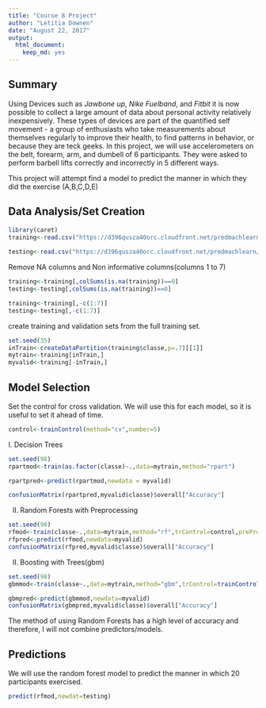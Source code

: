```yaml
---
title: "Course 8 Project"
author: "Letitia Downen"
date: "August 22, 2017"
output: 
  html_document: 
    keep_md: yes
---
```


## Summary

Using Devices such as *Jawbone up*, *Nike Fuelband*, and *Fitbit* it is now possible to collect a large amount of data about personal activity relatively inexpensively.  These types of devices are part of the quantified self movement - a group of enthusiasts who take measurements about themselves regularly to improve their health, to find patterns in behavior, or because they are teck geeks. In this project, we will use accelerometers on the belt, forearm, arm, and dumbell of 6 participants. They were asked to perform barbell lifts correctly and incorrectly in 5 different ways. 

This project will attempt find a model to predict the manner in which they did the exercise (A,B,C,D,E)

## Data Analysis/Set Creation

```r
library(caret)
training<-read.csv("https://d396qusza40orc.cloudfront.net/predmachlearn/pml-training.csv",na.strings = c("NA","#DIV/0!",""))
                    
testing<-read.csv("https://d396qusza40orc.cloudfront.net/predmachlearn/pml-testing.csv",na.strings = c("NA","#DIV/0!",""))

```
Remove NA columns and Non informative columns(columns 1 to 7)

```r
training<-training[,colSums(is.na(training))==0]
testing<-testing[,colSums(is.na(training))==0]

training<-training[,-c(1:7)]
testing<-testing[,-c(1:7)]
```

create training and validation sets from the full training set.
```r
set.seed(35)
inTrain<-createDataPartition(training$classe,p=.7)[[1]]
mytrain<-training[inTrain,]
myvalid<-training[-inTrain,]
```
## Model Selection
Set the control for cross validation.  We will use this for each model, so it is useful to set it ahead of time.
```r
control<-trainControl(method="cv",number=5)
```
I. Decision Trees
```r
set.seed(98)
rpartmod<-train(as.factor(classe)~.,data=mytrain,method="rpart")

rpartpred<-predict(rpartmod,newdata = myvalid)

confusionMatrix(rpartpred,myvalid$classe)$overall["Accuracy"]

```

II. Random Forests with Preprocessing

```r
set.seed(98)
rfmod<-train(classe~.,data=mytrain,method="rf",trControl=control,preProcess="pca")
rfpred<-predict(rfmod,newdata=myvalid)
confusionMatrix(rfpred,myvalid$classe)$overall["Accuracy"]

```
II. Boosting with Trees(gbm)

```r
set.seed(98)
gbmmod<-train(classe~.,data=mytrain,method="gbm",trControl=trainControl(method="cv",number=5),verbose=FALSE)

gbmpred<-predict(gbmmod,newdata=myvalid)
confusionMatrix(gbmpred,myvalid$classe)$overall["Accuracy"]


```

The method of using Random Forests has a high level of accuracy and therefore, I will not combine predictors/models.  

## Predictions

We will use the random forest model to predict the manner in which 20 participants exercised.

```r
predict(rfmod,newdat=testing)
```

